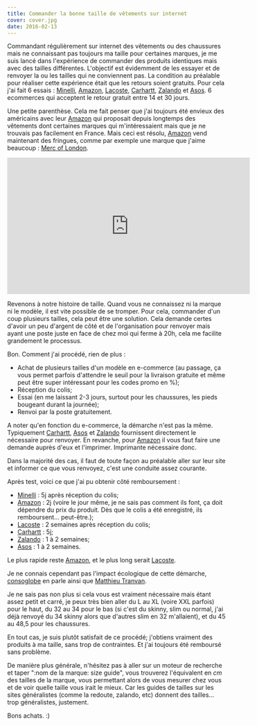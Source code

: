 ```yaml
---
title: Commander la bonne taille de vêtements sur internet
cover: cover.jpg
date: 2016-02-13
---
```


Commandant régulièrement sur internet des vêtements ou des chaussures mais ne connaissant pas toujours ma taille pour certaines marques, je me suis lancé dans l'expérience de commander des produits identiques mais avec des tailles différentes. L'objectif est évidemment de les essayer et de renvoyer la ou les tailles qui ne conviennent pas. La condition au préalable pour réaliser cette expérience était que les retours soient gratuits. Pour cela j'ai fait 6 essais : [Minelli](http://www.minelli.fr/), [Amazon](http://www.amazon.fr/), [Lacoste](http://www.lacoste.com/fr/), [Carhartt](http://www.carhartt-wip.com/), [Zalando](https://www.zalando.fr/) et [Asos](http://www.asos.com/). 6 ecommerces qui acceptent le retour gratuit entre 14 et 30 jours.

Une petite parenthèse. Cela me fait penser que j'ai toujours été envieux des américains avec leur [Amazon](http://www.amazon.fr/) qui proposait depuis longtemps des vêtements dont certaines marques qui m'intéressaient mais que je ne trouvais pas facilement en France. Mais ceci est résolu, [Amazon](http://www.amazon.fr/) vend maintenant des fringues, comme par exemple une marque que j'aime beaucoup : [Merc of London](http://www.merc-clothing.eu/).

<iframe
  width="560"
  height="315"
  src="https://www.youtube.com/embed/57APNJx0buo"
  frameborder="0"
  allowfullscreen
></iframe>

Revenons à notre histoire de taille. Quand vous ne connaissez ni la marque ni le modèle, il est vite possible de se tromper. Pour cela, commander d'un coup plusieurs tailles, cela peut être une solution. Cela demande certes d'avoir un peu d'argent de côté et de l'organisation pour renvoyer mais ayant une poste juste en face de chez moi qui ferme à 20h, cela me facilite grandement le processus.

Bon. Comment j'ai procédé, rien de plus :

- Achat de plusieurs tailles d'un modèle en e-commerce (au passage, ça vous permet parfois d'attendre le seuil pour la livraison gratuite et même peut être super intéressant pour les codes promo en %);
- Réception du colis;
- Essai (en me laissant 2-3 jours, surtout pour les chaussures, les pieds bougeant durant la journée);
- Renvoi par la poste gratuitement.

A noter qu'en fonction du e-commerce, la démarche n'est pas la même. Typiquement [Carhartt](http://www.carhartt-wip.com/), [Asos](http://www.asos.com/) et [Zalando](https://www.zalando.fr/) fournissent directement le nécessaire pour renvoyer. En revanche, pour [Amazon](http://www.amazon.fr/) il vous faut faire une demande auprès d'eux et l'imprimer. Imprimante nécessaire donc.

Dans la majorité des cas, il faut de toute façon au préalable aller sur leur site et informer ce que vous renvoyez, c'est une conduite assez courante.

Après test, voici ce que j'ai pu obtenir côté remboursement :

- [Minelli](http://www.minelli.fr/) : 5j après réception du colis;
- [Amazon](http://www.amazon.fr/) : 2j (voire le jour même, je ne sais pas comment ils font, ça doit dépendre du prix du produit. Dès que le colis a été enregistré, ils remboursent… peut-être.);
- [Lacoste](http://www.lacoste.com/fr/) : 2 semaines après réception du colis;
- [Carhartt](http://www.carhartt-wip.com/) : 5j;
- [Zalando](https://www.zalando.fr/) : 1 à 2 semaines;
- [Asos](http://www.asos.com/) : 1 à 2 semaines.

Le plus rapide reste [Amazon](http://www.amazon.fr/), et le plus long serait [Lacoste](http://www.lacoste.com/fr/).

Je ne connais cependant pas l'impact écologique de cette démarche, [consoglobe](http://www.consoglobe.com/commerce-economie-rime-ecologie-2858-cg) en parle ainsi que [Matthieu Tranvan](http://www.matthieu-tranvan.fr/revue-de-tendance/acheter-en-ligne-un-nouveau-comportement-ecologique-qui-changerait-la-distribution-des-entreprises.html).

Je ne sais pas non plus si cela vous est vraiment nécessaire mais étant assez petit et carré, je peux très bien aller du L au XL (voire XXL parfois) pour le haut, du 32 au 34 pour le bas (si c'est du skinny, slim ou normal, j'ai déjà renvoyé du 34 skinny alors que d'autres slim en 32 m'allaient), et du 45 au 48,5 pour les chaussures.

En tout cas, je suis plutôt satisfait de ce procédé; j'obtiens vraiment des produits à ma taille, sans trop de contraintes. Et j'ai toujours été remboursé sans problème.

De manière plus générale, n'hésitez pas à aller sur un moteur de recherche et taper ":nom de la marque: size guide", vous trouverez l'équivalent en _cm_ des tailles de la marque, vous permettant alors de vous mesurer chez vous et de voir quelle taille vous irait le mieux. Car les guides de tailles sur les sites généralistes (comme la redoute, zalando, etc) donnent des tailles… trop généralistes, justement.

Bons achats. :)
